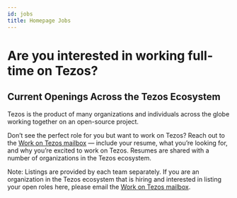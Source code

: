 ```yaml
---
id: jobs
title: Homepage Jobs 
---
```



<Wrapper bg={colors.blue} color={colors.white} padded center id="work-interest">

# Are you interested in working full-time on Tezos?

</Wrapper>

<Wrapper contained id="current-openings">

## Current Openings Across the Tezos Ecosystem


Tezos is the product of many organizations and individuals across the globe working together on an open-source project.

Don’t see the perfect role for you but want to work on Tezos? Reach out to the [Work on Tezos mailbox](mailto:jobsfair@tezos.com) — include your resume, what you’re looking for, and why you’re excited to work on Tezos. Resumes are shared with a number of organizations in the Tezos ecosystem.

Note: Listings are provided by each team separately. If you are an organization in the Tezos ecosystem that is hiring and interested in listing your open roles here, please email the [Work on Tezos mailbox](mailto:jobsfair@tezos.com).

</Wrapper>

<Wrapper bg={colors.lightestGrey} id='jobs-list'>

<!-- Jobs imported into this module from /src/data/jobs/jobs-<locale>.json, compiled from /src/data/tsv/jobs/jobs-<locale>.tsv. See README. -->

<JobsModule dev="Development & Engineering" coms="Communications & Marketing" ops="Operations"/>

</Wrapper>